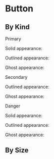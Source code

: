 

<Meta of={ButtonStories} />

# Button

## By Kind

<div style={{ padding: '3rem 1rem' }} className="bg-canvasBase">
  <p className="text-basis font-semibold">Primary</p>
  <div className="align-center items-center flex gap-1 pb-4">
    <p className="text-basis pr-2">Solid appearance:</p>
    <Story of={ButtonStories.PrimarySolid} />
    <Story of={ButtonStories.PrimarySolidWithIcon} />
    <Story of={ButtonStories.PrimarySolidOnlyIcon} />
    <Story of={ButtonStories.PrimarySolidLoading} />
    <Story of={ButtonStories.PrimarySolidWithShortcut} />
    <Story of={ButtonStories.PrimarySolidDisabled} />
  </div>
  <div className="align-center items-center flex gap-1 pb-4">
    <p className="text-basis pr-2">Outlined appearance:</p>
    <Story of={ButtonStories.PrimaryOutlined} />
    <Story of={ButtonStories.PrimaryOutlinedWithIcon} />
    <Story of={ButtonStories.PrimaryOutlinedOnlyIcon} />
    <Story of={ButtonStories.PrimaryOutlinedLoading} />
    <Story of={ButtonStories.PrimaryOutlinedWithShortcut} />
    <Story of={ButtonStories.PrimaryOutlinedDisabled} />
  </div>
  <div className="align-center items-center flex gap-1 pb-4">
    <p className="text-basis pr-2">Ghost appearance:</p>
    <Story of={ButtonStories.PrimaryGhost} />
    <Story of={ButtonStories.PrimaryGhostWithIcon} />
    <Story of={ButtonStories.PrimaryGhostOnlyIcon} />
    <Story of={ButtonStories.PrimaryGhostLoading} />
    <Story of={ButtonStories.PrimaryGhostWithShortcut} />
    <Story of={ButtonStories.PrimaryGhostDisabled} />
  </div>
  <p className="text-basis font-semibold">Secondary</p>
  <div className="align-center items-center flex gap-1">
    <p className="text-basis pr-2">Outlined appearance:</p>
    <Story of={ButtonStories.SecondaryOutlined} />
    <Story of={ButtonStories.SecondaryOutlinedWithIcon} />
    <Story of={ButtonStories.SecondaryOutlinedOnlyIcon} />
    <Story of={ButtonStories.SecondaryOutlinedLoading} />
    <Story of={ButtonStories.SecondaryOutlinedWithShortcut} />
    <Story of={ButtonStories.SecondaryOutlinedDisabled} />
  </div>
  <div className="align-center items-center flex gap-1 pb-4">
    <p className="text-basis pr-2">Ghost appearance:</p>
    <Story of={ButtonStories.SecondaryGhost} />
    <Story of={ButtonStories.SecondaryGhostWithIcon} />
    <Story of={ButtonStories.SecondaryGhostOnlyIcon} />
    <Story of={ButtonStories.SecondaryGhostLoading} />
    <Story of={ButtonStories.SecondaryGhostWithShortcut} />
    <Story of={ButtonStories.SecondaryGhostDisabled} />
  </div>
  <p className="text-basis font-semibold">Danger</p>
  <div className="align-center items-center flex gap-1 pb-4">
    <p className="text-basis pr-2">Solid appearance:</p>
    <Story of={ButtonStories.DangerSolid} />
    <Story of={ButtonStories.DangerSolidWithIcon} />
    <Story of={ButtonStories.DangerSolidOnlyIcon} />
    <Story of={ButtonStories.DangerSolidLoading} />
    <Story of={ButtonStories.DangerSolidWithShortcut} />
    <Story of={ButtonStories.DangerSolidDisabled} />
  </div>
  <div className="align-center items-center flex gap-1 pb-4">
    <p className="text-basis pr-2">Outlined appearance:</p>
    <Story of={ButtonStories.DangerOutlined} />
    <Story of={ButtonStories.DangerOutlinedWithIcon} />
    <Story of={ButtonStories.DangerOutlinedOnlyIcon} />
    <Story of={ButtonStories.DangerOutlinedLoading} />
    <Story of={ButtonStories.DangerOutlinedWithShortcut} />
    <Story of={ButtonStories.DangerOutlinedDisabled} />
  </div>
  <div className="align-center items-center flex gap-1 pb-4">
    <p className="text-basis pr-2">Ghost appearance:</p>
    <Story of={ButtonStories.DangerGhost} />
    <Story of={ButtonStories.DangerGhostWithIcon} />
    <Story of={ButtonStories.DangerGhostOnlyIcon} />
    <Story of={ButtonStories.DangerGhostLoading} />
    <Story of={ButtonStories.DangerGhostWithShortcut} />
    <Story of={ButtonStories.DangerGhostDisabled} />
  </div>
</div>

## By Size

<div
  style={{ padding: '3rem' }}
  className="bg-canvasBase flex items-center justify-center gap-1"
>
  <Story of={ButtonStories.SmallSize} />
  <Story of={ButtonStories.RegularSize} />
  <Story of={ButtonStories.LargeSize} />
</div>
